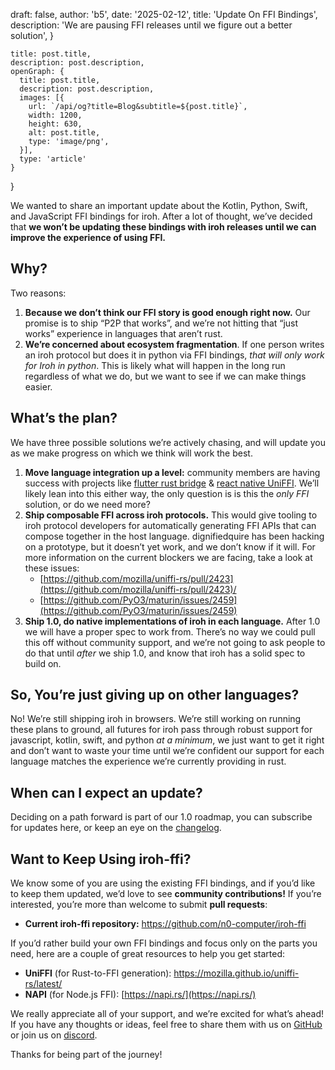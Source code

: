 
  draft: false,
  author: 'b5',
  date: '2025-02-12',
  title: 'Update On FFI Bindings',
  description: 'We are pausing FFI releases until we figure out a better solution',
}

    title: post.title,
    description: post.description,
    openGraph: {
      title: post.title,
      description: post.description,
      images: [{
        url: `/api/og?title=Blog&subtitle=${post.title}`,
        width: 1200,
        height: 630,
        alt: post.title,
        type: 'image/png',
      }],
      type: 'article'
    }
}


We wanted to share an important update about the Kotlin, Python, Swift, and JavaScript FFI bindings for iroh. After a lot of thought, we’ve decided that **we won’t be updating these bindings with iroh releases until we can improve the experience of using FFI.**

## Why?

Two reasons:

1. **Because we don’t think our FFI story is good enough right now.** Our promise is to ship “P2P that works”, and we’re not hitting that “just works” experience in languages that aren’t rust.
2. **We’re concerned about ecosystem fragmentation**. If one person writes an iroh protocol but does it in python via FFI bindings, _that will only work for Iroh in python_. This is likely what will happen in the long run regardless of what we do, but we want to see if we can make things easier.

## What’s the plan?

We have three possible solutions we’re actively chasing, and will update you as we make progress on which we think will work the best.

1. **Move language integration up a level:** community members are having success with projects like [flutter rust bridge](https://github.com/fzyzcjy/flutter_rust_bridge) & [react native UniFFI](https://github.com/jhugman/uniffi-bindgen-react-native). We’ll likely lean into this either way, the only question is is this the *only FFI* solution, or do we need more?
2. **Ship composable FFI across iroh protocols.** This would give tooling to iroh protocol developers for automatically generating FFI APIs that can compose together in the host language. dignifiedquire has been hacking on a prototype, but it doesn’t yet work, and we don’t know if it will. For more information on the current blockers we are facing, take a look at these issues:
    - [https://github.com/mozilla/uniffi-rs/pull/2423](https://github.com/mozilla/uniffi-rs/pull/2423)/
    - [https://github.com/PyO3/maturin/issues/2459](https://github.com/PyO3/maturin/issues/2459)
3. **Ship 1.0, do native implementations of iroh in each language.** After 1.0 we will have a proper spec to work from. There’s no way we could pull this off without community support, and we’re not going to ask people to do that until *after* we ship 1.0, and know that iroh has a solid spec to build on.

## So, You’re just giving up on other languages?

No! We’re still shipping iroh in browsers. We’re still working on running these plans to ground, all futures for iroh pass through robust support for javascript, kotlin, swift, and python *at a minimum*, we just want to get it right and don’t want to waste your time until we’re confident our support for each language matches the experience we’re currently providing in rust.

## When can I expect an update?

Deciding on a path forward is part of our 1.0 roadmap, you can subscribe for updates here, or keep an eye on the [changelog](/changelog).

<EmailSubscribe />

## Want to Keep Using iroh-ffi?

We know some of you are using the existing FFI bindings, and if you’d like to keep them updated, we’d love to see **community contributions!** If you’re interested, you’re more than welcome to submit **pull requests**:

- **Current iroh-ffi repository:** https://github.com/n0-computer/iroh-ffi

If you’d rather build your own FFI bindings and focus only on the parts you need, here are a couple of great resources to help you get started:

- **UniFFI** (for Rust-to-FFI generation): https://mozilla.github.io/uniffi-rs/latest/
- **NAPI** (for Node.js FFI): [https://napi.rs/](https://napi.rs/)

We really appreciate all of your support, and we’re excited for what’s ahead! If you have any thoughts or ideas, feel free to share them with us on [GitHub](https://github.com/n0-computer/iroh/discussions) or join us on [discord](https://discord.gg/raGSbNC3fG).

Thanks for being part of the journey!
